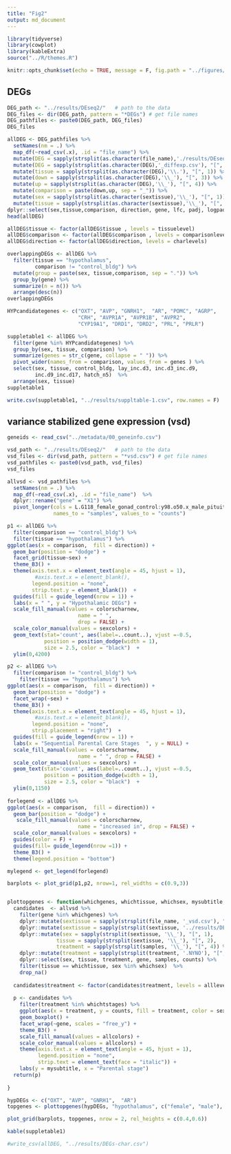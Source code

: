 ```yaml
---
title: "Fig2"
output: md_document
---
```


```r
library(tidyverse)
library(cowplot)
library(kableExtra)
source("../R/themes.R")

knitr::opts_chunk$set(echo = TRUE, message = F, fig.path = "../figures/")
```

## DEGs

```r

DEG_path <- "../results/DEseq2/"   # path to the data
DEG_files <- dir(DEG_path, pattern = "*DEGs") # get file names
DEG_pathfiles <- paste0(DEG_path, DEG_files)
DEG_files

allDEG <- DEG_pathfiles %>%
  setNames(nm = .) %>% 
  map_df(~read_csv(.x), .id = "file_name") %>% 
  mutate(DEG = sapply(strsplit(as.character(file_name),'./results/DEseq2/'), "[", 2))  %>% 
  mutate(DEG = sapply(strsplit(as.character(DEG),'_diffexp.csv'), "[", 1))  %>% 
  mutate(tissue = sapply(strsplit(as.character(DEG),'\\.'), "[", 1)) %>%
  mutate(down = sapply(strsplit(as.character(DEG),'\\_'), "[", 3)) %>%
  mutate(up = sapply(strsplit(as.character(DEG),'\\_'), "[", 4)) %>%
  mutate(comparison = paste(down,up, sep = "_")) %>%
  mutate(sex = sapply(strsplit(as.character(sextissue),'\\_'), "[", 1)) %>%
  mutate(tissue = sapply(strsplit(as.character(sextissue),'\\_'), "[", 2)) %>%
dplyr::select(sex,tissue,comparison, direction, gene, lfc, padj, logpadj) 
head(allDEG)

allDEG$tissue <- factor(allDEG$tissue , levels = tissuelevel)
allDEG$comparison <- factor(allDEG$comparison , levels = comparisonlevels)
allDEG$direction <- factor(allDEG$direction, levels = charlevels)

overlappingDEGs <- allDEG %>%
  filter(tissue == "hypothalamus",
         comparison != "control_bldg") %>%
  mutate(group = paste(sex, tissue,comparison, sep = ".")) %>%
  group_by(gene) %>%
  summarize(n = n()) %>%
  arrange(desc(n))
overlappingDEGs 

HYPcandidategenes <- c("OXT", "AVP", "GNRH1",  "AR", "POMC", "AGRP",
                       "CRH", "AVPR1A", "AVPR1B", "AVPR2",
                       "CYP19A1", "DRD1", "DRD2", "PRL", "PRLR") 

suppletable1 <- allDEG %>%
  filter(gene %in% HYPcandidategenes) %>%
  group_by(sex, tissue, comparison) %>%
  summarize(genes = str_c(gene, collapse = " ")) %>%
  pivot_wider(names_from = comparison, values_from = genes ) %>%
  select(sex, tissue, control_bldg, lay_inc.d3, inc.d3_inc.d9,
         inc.d9_inc.d17, hatch_n5)  %>%
  arrange(sex, tissue)
suppletable1

write.csv(suppletable1, "../results/suppltable-1.csv", row.names = F)
```

## variance stabilized gene expression  (vsd)

```r
geneids <- read_csv("../metadata/00_geneinfo.csv")

vsd_path <- "../results/DEseq2/"   # path to the data
vsd_files <- dir(vsd_path, pattern = "*vsd.csv") # get file names
vsd_pathfiles <- paste0(vsd_path, vsd_files)
vsd_files

allvsd <- vsd_pathfiles %>%
  setNames(nm = .) %>% 
  map_df(~read_csv(.x), .id = "file_name")  %>% 
  dplyr::rename("gene" = "X1") %>% 
  pivot_longer(cols = L.G118_female_gonad_control:y98.o50.x_male_pituitary_inc.d3, 
               names_to = "samples", values_to = "counts") 
```

```r

p1 <- allDEG %>%
  filter(comparison == "control_bldg") %>%
  filter(tissue == "hypothalamus") %>%
ggplot(aes(x = comparison,  fill = direction)) +
  geom_bar(position = "dodge") +
  facet_grid(tissue~sex) +
  theme_B3() +
  theme(axis.text.x = element_text(angle = 45, hjust = 1),
         #axis.text.x = element_blank(),
        legend.position = "none",
        strip.text.y = element_blank())  +
  guides(fill = guide_legend(nrow = 1)) +
  labs(x = " ", y = "Hypothalamic DEGs") +
  scale_fill_manual(values = colorscharnew,
                       name = " ",
                       drop = FALSE) +
  scale_color_manual(values = sexcolors) +
  geom_text(stat='count', aes(label=..count..), vjust =-0.5, 
            position = position_dodge(width = 1),
            size = 2.5, color = "black")  +
  ylim(0,4200)

p2 <- allDEG %>%
  filter(comparison != "control_bldg") %>%
    filter(tissue == "hypothalamus") %>%
ggplot(aes(x = comparison,  fill = direction)) +
  geom_bar(position = "dodge") +
  facet_wrap(~sex) +
  theme_B3() +
  theme(axis.text.x = element_text(angle = 45, hjust = 1),
         #axis.text.x = element_blank(),
        legend.position = "none",
        strip.placement = "right")  +
  guides(fill = guide_legend(nrow = 1)) +
  labs(x = "Sequential Parental Care Stages  ", y = NULL) +
  scale_fill_manual(values = colorscharnew,
                       name = " ", drop = FALSE) +
  scale_color_manual(values = sexcolors) +
  geom_text(stat='count', aes(label=..count..), vjust =-0.5, 
            position = position_dodge(width = 1),
            size = 2.5, color = "black")  +
  ylim(0,1150)
  
forlegend <- allDEG %>%
ggplot(aes(x = comparison,  fill = direction)) +
  geom_bar(position = "dodge") +
   scale_fill_manual(values = colorscharnew,
                       name = "increased in", drop = FALSE) +
  scale_color_manual(values = sexcolors) +
  guides(color = F) +
  guides(fill= guide_legend(nrow =1)) +
  theme_B3() +
  theme(legend.position = "bottom") 

mylegend <- get_legend(forlegend)

barplots <- plot_grid(p1,p2, nrow=1, rel_widths = c(0.9,3))


plottopgenes <- function(whichgenes, whichtissue, whichsex, mysubtitle, whichtstages){
  candidates  <- allvsd %>%
    filter(gene %in% whichgenes) %>%
    dplyr::mutate(sextissue = sapply(strsplit(file_name, '_vsd.csv'), "[", 1)) %>%
    dplyr::mutate(sextissue = sapply(strsplit(sextissue, '../results/DEseq2/'), "[", 2)) %>%
    dplyr::mutate(sex = sapply(strsplit(sextissue, '\\_'), "[", 1),
                tissue = sapply(strsplit(sextissue, '\\_'), "[", 2),
                treatment = sapply(strsplit(samples, '\\_'), "[", 4)) %>%
    dplyr::mutate(treatment = sapply(strsplit(treatment, '.NYNO'), "[", 1)) %>%
    dplyr::select(sex, tissue, treatment, gene, samples, counts) %>%
    filter(tissue == whichtissue, sex %in% whichsex)  %>%
    drop_na()
  
  candidates$treatment <- factor(candidates$treatment, levels = alllevels)
  
  p <- candidates %>%
    filter(treatment %in% whichtstages) %>%
    ggplot(aes(x = treatment, y = counts, fill = treatment, color = sex)) +
    geom_boxplot() + 
    facet_wrap(~gene, scales = "free_y") + 
    theme_B3() +
    scale_fill_manual(values = allcolors) +
    scale_color_manual(values = allcolors) +
    theme(axis.text.x = element_text(angle = 45, hjust = 1),
          legend.position = "none",
          strip.text = element_text(face = "italic")) +
    labs(y = mysubtitle, x = "Parental stage") 
  return(p)
  
}

hypDEGs <- c("OXT", "AVP", "GNRH1",  "AR")
topgenes <- plottopgenes(hypDEGs, "hypothalamus", c("female", "male"), "Hypothalamic expression", charlevels) 

plot_grid(barplots, topgenes, nrow = 2, rel_heights = c(0.4,0.6))


```


```r
kable(suppletable1)
```




```r
#write_csv(allDEG, "../results/DEGs-char.csv")
```



